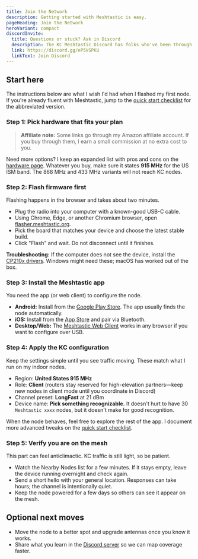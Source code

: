 ```yaml
---
title: Join the Network
description: Getting started with Meshtastic is easy.
pageHeading: Join the Network
heroVariant: compact
discordInvite:
  title: Questions or stuck? Ask in Discord
  description: The KC Meshtastic Discord has folks who've been through this setup. Share screenshots, ask for help, or just say hi when your node joins the mesh.
  link: https://discord.gg/eP5VSPKU
  linkText: Join Discord
---
```



## Start here

The instructions below are what I wish I'd had when I flashed my first node. If
you're already fluent with Meshtastic, jump to the
[quick start checklist](/get-started/quick-start) for the abbreviated version.

### Step 1: Pick hardware that fits your plan

> **Affiliate note:** Some links go through my Amazon affiliate account. If you
> buy through them, I earn a small commission at no extra cost to you.

<CardGrid columnsMd={2}>
  <Card
    title="Heltec LoRa32 V3"
    description="Under $35. OLED screen shows live packets and the compact format makes it the easiest first node. Pair it with your phone for messaging."
    link="https://www.amazon.com/dp/B0DG5F1YNX?tag=jeremyfuksa00-20"
    linkText="Buy on Amazon"
    image="/images/heltec-v3.jpg"
    imageAlt="Heltec LoRa32 V3"
  />
  <Card
    title="LILYGO T-Deck"
    description="Around $70. Full keyboard, display, and GPS so you can send messages without a phone and log your location on the mesh."
    link="https://www.amazon.com/dp/B0FBGTYQH3?tag=jeremyfuksa00-20"
    linkText="Buy on Amazon"
    image="/images/lilygo-t-deck.jpg"
    imageAlt="LILYGO T-Deck handheld radio"
  />
</CardGrid>

Need more options? I keep an expanded list with pros and cons on the
[hardware page](/get-started/hardware). Whatever you buy, make sure it states
**915 MHz** for the US ISM band. The 868 MHz and 433 MHz variants will not reach
KC nodes.

### Step 2: Flash firmware first

Flashing happens in the browser and takes about two minutes.

- Plug the radio into your computer with a known-good USB-C cable.
- Using Chrome, Edge, or another Chromium browser, open
  [flasher.meshtastic.org](https://flasher.meshtastic.org).
- Pick the board that matches your device and choose the latest stable build.
- Click "Flash" and wait. Do not disconnect until it finishes.

**Troubleshooting:** If the computer does not see the device, install the
[CP210x drivers](https://www.silabs.com/developers/usb-to-uart-bridge-vcp-drivers).
Windows might need these; macOS has worked out of the box.

### Step 3: Install the Meshtastic app

You need the app (or web client) to configure the node.

- **Android:** Install from the
  [Google Play Store](https://play.google.com/store/apps/details?id=com.geeksville.mesh).
  The app usually finds the node automatically.
- **iOS:** Install from the
  [App Store](https://apps.apple.com/us/app/meshtastic/id1586432531) and pair via
  Bluetooth.
- **Desktop/Web:** The
  [Meshtastic Web Client](https://client.meshtastic.org/) works in any browser if
  you want to configure over USB.

### Step 4: Apply the KC configuration

Keep the settings simple until you see traffic moving. These match what I run on
my indoor nodes.

- Region: **United States 915 MHz**
- Role: **Client** (routers stay reserved for high-elevation partners—keep new nodes in client mode until you coordinate in Discord)
- Channel preset: **LongFast** at 21 dBm
- Device name: **Pick something recognizable.** It doesn't hurt to have 30 `Meshtastic xxxx` nodes, but it doesn't make for good recognition.

When the node behaves, feel free to explore the rest of the app. I document more
advanced tweaks on the [quick start checklist](/get-started/quick-start).

### Step 5: Verify you are on the mesh

This part can feel anticlimactic. KC traffic is still light, so be patient.

- Watch the Nearby Nodes list for a few minutes. If it stays empty, leave the
  device running overnight and check again.
- Send a short hello with your general location. Responses can take hours; the
  channel is intentionally quiet.
- Keep the node powered for a few days so others can see it appear on the mesh.

## Optional next moves

- Move the node to a better spot and upgrade antennas once you know it works.
- Share what you learn in the [Discord server](https://discord.gg/eP5VSPKU) so we
  can map coverage faster.
